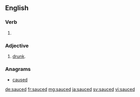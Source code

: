 ==English==

===Verb===
{{head|en|verb form}}

# {{en-past of|sauce}}

===Adjective===
{{en-adj}}

# {{label|en|slang}} [[drunk]].

===Anagrams===
* [[caused#English|caused]]

[[de:sauced]]
[[fr:sauced]]
[[mg:sauced]]
[[ja:sauced]]
[[sv:sauced]]
[[vi:sauced]]